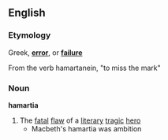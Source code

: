 ==English==
===Etymology===
Greek, '''[[error]]''', or '''[[failure]]'''

From the verb hamartanein, "to miss the mark"

===Noun===
'''hamartia'''

#The [[fatal]] [[flaw]] of a [[literary]] [[tragic]] [[hero]]
#*Macbeth's hamartia was ambition